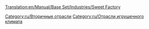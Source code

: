 [[Translation:en/Manual/Base Set/Industries/Sweet Factory]]

{{ru/Промышленность| Изображение=en/SweetFactory.png| имя=Конфетная фабрика
| Климат=[[ru/Manual/Климат|Игрушечный]]
| Принимает=[[ru/Manual/Base Set/Cargos/Сахарная вата|Сахарная вата]],[[ru/Manual/Base Set/Cargos/Сахар|Сахар]],[[ru/Manual/Base Set/Cargos/Ириски|Ириски]]
| Производит=[[ru/Manual/Base Set/Cargos/Конфеты|Конфеты]]
| Примечания=Не представлен в других [[ru/Manual/Климат|климатах]].
}}

{{ru/Navbox Промышленность}}

[[Category:ru/Вторичные отрасли]]
[[Category:ru/Отрасли игрушечного климата]]
